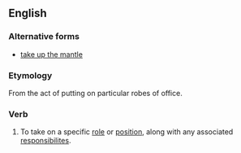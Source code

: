 ==English==

===Alternative forms===
* [[take up the mantle]]

===Etymology===
From the act of putting on particular robes of office.

===Verb===
{{head|en|verb|head=[[assume]] the [[mantle]]| assumes the mantle|assuming the mantle|assumed the mantle}}

# {{context|idiomatic|with "of"|lang=en}} To take on a specific [[role]] or [[position]], along with any associated [[responsibility|responsibilites]].